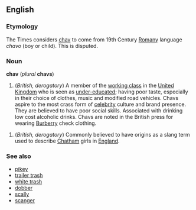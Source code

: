 ==English==

===Etymology===
The Times considers [[chav]] to come from 19th Century [[Romany]] language ''chavo'' (boy or child). This is disputed.

===Noun===
'''chav''' (''plural'' '''chavs''')

#(''British, derogatory'') A member of the [[working class]] in the [[United Kingdom]] who is seen as [[under-educated]]; having poor taste, especially in their choice of clothes, music and modified road vehicles. Chavs aspire to the most crass form of [[celebrity]] culture and brand presence. They are believed to have poor social skills.  Associated with drinking low cost alcoholic drinks. Chavs are noted in the British press for wearing [[Burberry]] check clothing.

#(''British, derogatory'') Commonly believed to have origins as a slang term used to describe [[Chatham ]] girls in [[England]].

===See also===
*[[pikey]]
*[[trailer trash]]
*[[white trash]]
*[[dobber]]
*[[scally]]
*[[scanger]]